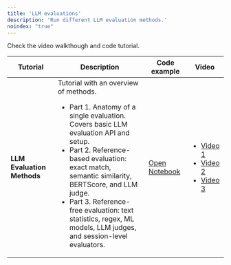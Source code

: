 ```yaml
---
title: 'LLM evaluations'
description: 'Run different LLM evaluation methods.'
noindex: "true"
---
```


Check the video walkthough and code tutorial.

| **Tutorial**                     | **Description**                                                                                                                                                                                                                                                                                                                                                                                          | **Code example**                                                                                                                         | **Video**                                                                               |
| -------------------------------- | -------------------------------------------------------------------------------------------------------------------------------------------------------------------------------------------------------------------------------------------------------------------------------------------------------------------------------------------------------------------------------------------------------- | ---------------------------------------------------------------------------------------------------------------------------------------- | --------------------------------------------------------------------------------------- |
| **LLM Evaluation Methods**       | Tutorial with an overview of methods. <ul>   <li>   Part 1. Anatomy of a single evaluation. Covers basic LLM evaluation API and setup.</li>      <li>   Part 2. Reference-based evaluation: exact match, semantic similarity, BERTScore, and LLM judge.</li>      <li>   Part 3. Reference-free evaluation: text statistics, regex, ML models, LLM judges, and session-level evaluators.</li>      </ul> | [Open Notebook](https://github.com/evidentlyai/community-examples/blob/main/learn/LLMCourse_Tutorial_1_Intro_to_LLM_evals_methods.ipynb) | <ul>   <li>   [Video 1](https://www.youtube.com/watch?v=6JGRdMGbNCI&list=PL9omX6impEuNTr0KGLChHwhvN-q3ZF12d&index=3)</li>      <li>   [Video 2](https://www.youtube.com/watch?v=yD20c-KAImE&list=PL9omX6impEuNTr0KGLChHwhvN-q3ZF12d&index=4)</li>      <li>   [Video 3](https://www.youtube.com/watch?v=-zoIqOpt2DA&list=PL9omX6impEuNTr0KGLChHwhvN-q3ZF12d&index=5)</li>      </ul> |